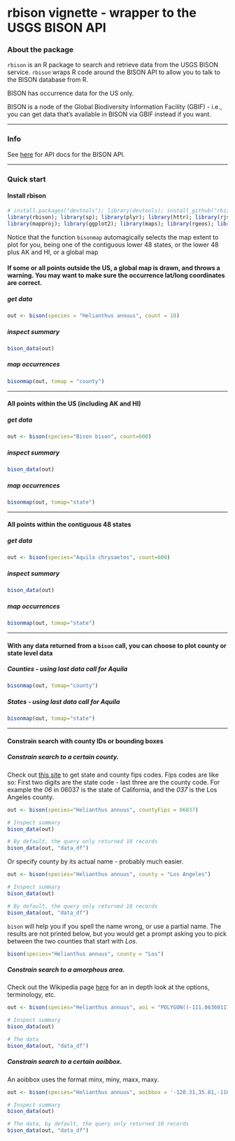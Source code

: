 <!--
%\VignetteEngine{knitr}
%\VignetteIndexEntry{An R Markdown Vignette made with knitr}
-->

rbison vignette - wrapper to the USGS BISON API
======

### About the package

`rbison` is an R package to search and retrieve data from the USGS BISON service. `rbison` wraps R code around the BISON API to allow you to talk to the BISON database from R. 

BISON has occurrence data for the US only. 

BISON is a node of the Global Biodiversity Information Facility (GBIF) - i.e., you can get data that's available in BISON via GBIF instead if you want. 

********************

### Info

See [here](http://bison.usgs.ornl.gov/services.html) for API docs for the BISON API.

********************

### Quick start

#### Install rbison

```r
# install.packages("devtools"); library(devtools); install_github("rbison", "ropensci")
library(rbison); library(sp); library(plyr); library(httr); library(rjson); library(gridExtra)
library(mapproj); library(ggplot2); library(maps); library(rgeos); library(rgdal)
```

Notice that the function `bisonmap` automagically selects the map extent to plot for you, 
being one of the contiguous lower 48 states, or the lower 48 plus AK and HI, or a global map

#### If some or all points outside the US, a global map is drawn, and throws a warning. You may want to make sure the occurrence lat/long coordinates are correct.

##### get data

```r
out <- bison(species = "Helianthus annuus", count = 10)
```

##### inspect summary

```r
bison_data(out)
```

##### map occurrences
```r
bisonmap(out, tomap = "county")
```

********************

#### All points within the US (including AK and HI)
##### get data
```r
out <- bison(species="Bison bison", count=600)
```

##### inspect summary
```r
bison_data(out)
```

##### map occurrences
```r
bisonmap(out, tomap="state")
```

********************

####  All points within the contiguous 48 states
##### get data
```r
out <- bison(species="Aquila chrysaetos", count=600)
```

##### inspect summary
```r
bison_data(out)
```

##### map occurrences
```r
bisonmap(out, tomap="state")
```

********************

####  With any data returned from a `bison` call, you can choose to plot county or state level data
##### Counties - using last data call for Aquila 
```r
bisonmap(out, tomap="county")
```

##### States - using last data call for Aquila 
```r
bisonmap(out, tomap="state")
```

********************

####  Constrain search with county IDs or bounding boxes

##### Constrain search to a certain county.

Check out [this site](http://www.epa.gov/enviro/html/codes/state.html) to get state and county fips codes. Fips codes are like so: First two digits are the state code - last three are the county code. For example the *06* in  06037 is the state of California, and the *037* is the Los Angeles county.

```r
out <- bison(species="Helianthus annuus", countyFips = 06037)

# Inspect summary
bison_data(out)

# By default, the query only returned 10 records
bison_data(out, "data_df")
```

Or specify county by its actual name - probably much easier. 

```r
out <- bison(species="Helianthus annuus", county = "Los Angeles")

# Inspect summary
bison_data(out)

# By default, the query only returned 10 records
bison_data(out, "data_df")
```

`bison` will help you if you spell the name wrong, or use a partial name. The results are not printed below, but you would get a prompt asking you to pick between the two counties that start with *Los*.

```r
bison(species="Helianthus annuus", county = "Los")
```

##### Constrain search to a amorphous area. 

Check out the Wikipedia page [here](http://en.wikipedia.org/wiki/Well-known_text) for an in depth look at the options, terminology, etc.

```r
out <- bison(species="Helianthus annuus", aoi = "POLYGON((-111.06360117772908 38.84001566645886,-110.80542246679359 39.37707771107983,-110.20117441992392 39.17722368276862,-110.20666758398464 38.90844075244811,-110.63513438085685 38.67724220095734,-111.06360117772908 38.84001566645886))")

# Inspect summary
bison_data(out)

# The data
bison_data(out, "data_df")
```

##### Constrain search to a certain aoibbox.

An aoibbox uses the format minx, miny, maxx, maxy.

```r
out <- bison(species="Helianthus annuus", aoibbox = '-120.31,35.81,-110.57,40.21')

# Inspect summary
bison_data(out)

# The data, by default, the query only returned 10 records
bison_data(out, "data_df")
```
